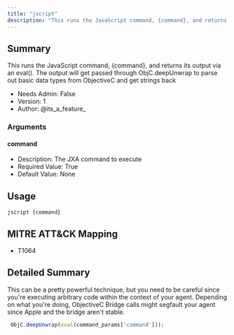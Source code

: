 ```yaml
---
title: "jscript"
description: "This runs the JavaScript command, {command}, and returns its output via an eval(). The output will get passed through ObjC.deepUnwrap to parse out basic data types from ObjectiveC and get strings back"
---
```


## Summary

This runs the JavaScript command, {command}, and returns its output via an eval(). The output will get passed through ObjC.deepUnwrap to parse out basic data types from ObjectiveC and get strings back 
- Needs Admin: False  
- Version: 1  
- Author: @its_a_feature_  

### Arguments

#### command

- Description: The JXA command to execute
- Required Value: True  
- Default Value: None  

## Usage

```
jscript {command}
```

## MITRE ATT&CK Mapping

- T1064  
## Detailed Summary
This can be a pretty powerful technique, but you need to be careful since you're executing arbitrary code within the context of your agent. Depending on what you're doing, ObjectiveC Bridge calls might segfault your agent since Apple and the bridge aren't stable.
```javascript
 ObjC.deepUnwrap(eval(command_params['command']));
```
